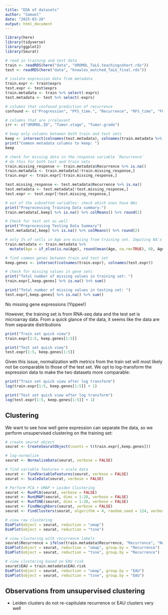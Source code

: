 ```yaml
---
title: "EDA of datasets"
author: "Samuel"
date: "2025-03-28"
output: html_document
---
```


```r
library(here)
library(tidyverse)
library(ggplot2)
library(Seurat)

# read in training and test data
train <- readRDS(here("data", "UROMOL_TaLG.teachingcohort.rds"))
test <- readRDS(here("data", "knowles_matched_TaLG_final.rds"))

# isolate expression data from metadata
train.expr <- train$exprs
test.expr <- test$exprs
train.metadata <- train %>% select(-exprs)
test.metadata <- test %>% select(-exprs)
```

```r
# columns that confound prediction of recurrence
confound <- c("Progression", "PFS_time.", "Recurrence", "RFS_time", "FUtime_days.")

# columns that are irrelevant
irr <- c("UROMOL.ID", "Tumor.stage", "Tumor.grade")

# keep only columns between both train and test sets
keep <- intersect(colnames(test.metadata), colnames(train.metadata %>% select(-c(confound, irr))))
print("Common metadata columns to keep: ")
keep 
```
```r
# check for missing data in the response variable `Recurrence`
# do this for both test and train sets
train.missing_response <- train.metadata$Recurrence %>% is.na()
train.metadata <- train.metadata[!train.missing_response,]
train.expr <- train.expr[!train.missing_response,]

test.missing_response <- test.metadata$Recurrence %>% is.na()
test.metadata <- test.metadata[!test.missing_response,]
test.expr <- test.expr[!test.missing_response,]

# out of the subsetted variables: check which ones have NAs
print("Preprocessing Training Data summary:")
train.metadata[,keep] %>% is.na() %>% colMeans() %>% round(2)

# Check for test set as well
print("Preprocessing Testing Data Summary")
test.metadata[,keep] %>% is.na() %>% colMeans() %>% round(2)

# only 1% of cells in Age are missing from training set. Imputing NA's by mean age for simplicity
train.metadata <- train.metadata %>%
  mutate(Age = if_else(is.na(Age), round(mean(Age, na.rm=TRUE), 0), Age))
```

```r
# find common genes between train and test set
keep.genes <- intersect(colnames(train.expr), colnames(test.expr))

# check for missing values in gene sets
print("Total number of missing values in training set: ")
train.expr[,keep.genes] %>% is.na() %>% sum()

print("Total number of missing values in testing set: ")
test.expr[,keep.genes] %>% is.na() %>% sum()
```

No missing gene expressions (Yippee!)

However, the training set is from RNA-seq data and the test set is microarray data. From a quick glance of the data, it seems like the data are from separate distributions

```r
print("Train set quick view")
train.expr[1:5, keep.genes[1:5]]

print("Test set quick view")
test.expr[1:5, keep.genes[1:5]]
```

Given this issue, normalization with metrics from the train set will most likely not be comparable to those of the test set. We opt to log-transform the expression data to make the two datasets more comparable: 

```r
print("Train set quick view after log transform")
log(train.expr[1:5, keep.genes[1:5]] + 1)

print("Test set quick view after log transform")
log(test.expr[1:5, keep.genes[1:5]] + 1)
```

## Clustering

We want to see how well gene expression can separate the data, so we perform unsupervised clustering on the training set:

```r
# create seurat object
seurat <- CreateSeuratObject(counts = t(train.expr[,keep.genes]))

# log-normalize
seurat <- NormalizeData(seurat, verbose = FALSE)

# find variable features + scale data
seurat <- FindVariableFeatures(seurat, verbose = FALSE)
seurat <- ScaleData(seurat, verbose = FALSE)

# Perform PCA + UMAP + Leiden Clustering
seurat <- RunPCA(seurat, verbose = FALSE)
seurat <- RunUMAP(seurat, dims = 1:20, verbose = FALSE)
seurat <- RunTSNE(seurat, dims = 1:20, verbose = FALSE)
seurat <- FindNeighbors(seurat, verbose = FALSE)
seurat <- FindClusters(seurat, algorithm = 4, random.seed = 124, verbose = FALSE)
```

```r
# view raw clustering
DimPlot(object = seurat, reduction = "umap")
DimPlot(object = seurat, reduction = "tsne")

# view clustering with recurrence labels
seurat$Recurrence = ifelse(train.metadata$Recurrence, "Recurrence", "No Recurrence")
DimPlot(object = seurat, reduction = "umap", group.by = "Recurrence")
DimPlot(object = seurat, reduction = "tsne", group.by = "Recurrence")

# view clustering based on EAU risk
seurat$EAU = train.metadata$EAU.risk
DimPlot(object = seurat, reduction = "umap", group.by = "EAU")
DimPlot(object = seurat, reduction = "tsne", group.by = "EAU")
```

## Observations from unsupervised clustering
- Leiden clusters do not re-capitulate recurrence or EAU clusters very well